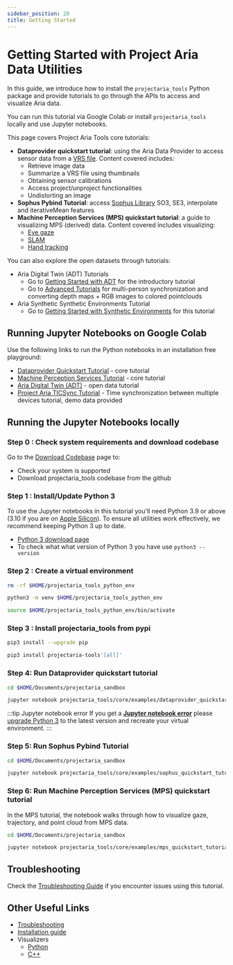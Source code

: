 ```yaml
---
sidebar_position: 20
title: Getting Started
---
```

# Getting Started with Project Aria Data Utilities


In this guide, we introduce how to install the `projectaria_tools` Python package and provide tutorials to go through the APIs to access and visualize Aria data.

You can run this tutorial via Google Colab or install `projectaria_tools` locally and use Jupyter notebooks.

This page covers Project Aria Tools core tutorials:

* **Dataprovider quickstart tutorial**: using the Aria Data Provider to access sensor data from a [VRS file](/docs/data_formats/aria_vrs/aria_vrs_format). Content covered includes:
   * Retrieve image data
   * Summarize a VRS file using thumbnails
   * Obtaining sensor calibrations
   * Access project/unproject functionalities
   * Undistorting an image
* **Sophus Pybind Tutorial**: access [Sophus Library](https://github.com/strasdat/Sophus) SO3, SE3, interpolate and iterativeMean features
* **Machine Perception Services (MPS) quickstart tutorial**: a guide to visualizing MPS (derived) data. Content covered includes visualizing:
   * [Eye gaze](/data_formats/mps/mps_eye_gaze.mdx)
   * [SLAM](/data_formats/mps/slam/slam.mdx)
   * [Hand tracking](/data_formats/mps/hand_tracking/hand_tracking.mdx)

You can also explore the open datasets through tutorials:
* Aria Digital Twin (ADT) Tutorials
   * Go to [Getting Started with ADT](/open_datasets/aria_digital_twin_dataset/getting_started.mdx) for the introductory tutorial
   * Go to [Advanced Tutorials](/open_datasets/aria_digital_twin_dataset/advanced_tutorials/advanced_tutorials.mdx) for multi-person synchronization and converting depth maps  + RGB images to colored pointclouds
* Aria Synthetic Synthetic Environments Tutorial
   * Go to [Getting Started with Synthetic Environments](/open_datasets/aria_synthetic_environments_dataset/ase_getting_started.mdx) for this tutorial


## Running  Jupyter Notebooks on Google Colab
Use the following links to run the Python notebooks in an installation free playground:
* [Dataprovider Quickstart Tutorial](https://colab.research.google.com/github/facebookresearch/projectaria_tools/blob/1.5.0/core/examples/dataprovider_quickstart_tutorial.ipynb) - core tutorial
* [Machine Perception Services Tutorial](https://colab.research.google.com/github/facebookresearch/projectaria_tools/blob/1.5.0/core/examples/mps_quickstart_tutorial.ipynb) - core tutorial
* [Aria Digital Twin (ADT)](https://colab.research.google.com/github/facebookresearch/projectaria_tools/blob/1.5.0/projects/AriaDigitalTwinDatasetTools/examples/adt_quickstart_tutorial.ipynb) - open data tutorial
* [Project Aria TICSync Tutorial](https://colab.research.google.com/github/facebookresearch/projectaria_tools/blob/main/core/examples/ticsync_tutorial.ipynb) - Time synchronization between multiple devices tutorial, demo data provided


## Running the Jupyter Notebooks locally

### Step 0 : Check system requirements and download codebase

Go to the [Download Codebase](/docs/data_utilities/installation/download_codebase) page to:
   * Check your system is supported
   * Download projectaria_tools codebase from the github

### Step 1 : Install/Update Python 3
To use the Jupyter notebooks in this tutorial you'll need Python 3.9 or above (3.10 if you are on [Apple Silicon](https://support.apple.com/en-us/116943)). To ensure all utilities work effectively, we recommend keeping Python 3 up to date.
* [Python 3 download page](https://www.python.org/downloads/)
* To check what what version of Python 3 you have use `python3 --version`

### Step 2 : Create a virtual environment

```bash
rm -rf $HOME/projectaria_tools_python_env

python3 -m venv $HOME/projectaria_tools_python_env

source $HOME/projectaria_tools_python_env/bin/activate
```

### Step 3 : Install projectaria_tools from pypi

```bash
pip3 install --upgrade pip

pip3 install projectaria-tools'[all]'
```

### Step 4: Run Dataprovider quickstart tutorial



```bash
cd $HOME/Documents/projectaria_sandbox

jupyter notebook projectaria_tools/core/examples/dataprovider_quickstart_tutorial.ipynb
```

:::tip Jupyter notebook error
If you get a [**Jupyter notebook error**](/docs/data_utilities/installation/troubleshooting#jupyter-notebook-error) please [upgrade Python 3](https://www.python.org/downloads/) to the latest version and recreate your virtual environment.
:::

### Step 5: Run Sophus Pybind Tutorial

```bash
cd $HOME/Documents/projectaria_sandbox

jupyter notebook projectaria_tools/core/examples/sophus_quickstart_tutorial.ipynb
```


### Step 6: Run Machine Perception Services (MPS) quickstart tutorial
In the MPS tutorial, the notebook walks through how to visualize gaze, trajectory, and point cloud from MPS data.
```bash
cd $HOME/Documents/projectaria_sandbox

jupyter notebook projectaria_tools/core/examples/mps_quickstart_tutorial.ipynb
```
## Troubleshooting

Check the [Troubleshooting Guide](/data_utilities/installation/troubleshooting.mdx) if you encounter issues using this tutorial.

## Other Useful Links
* [Troubleshooting](/data_utilities/installation/troubleshooting.mdx)
* [Installation guide](/data_utilities/installation/download_codebase.mdx)
* Visualizers
   * [Python](/data_utilities/visualization/visualization_python.mdx)
   * [C++](/data_utilities/visualization/visualization_cpp.mdx)
